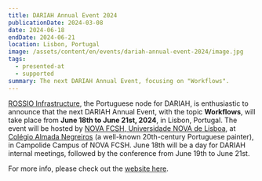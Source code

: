 ```yaml
---
title: DARIAH Annual Event 2024
publicationDate: 2024-03-08
date: 2024-06-18
endDate: 2024-06-21
location: Lisbon, Portugal
image: /assets/content/en/events/dariah-annual-event-2024/image.jpg
tags:
  - presented-at
  - supported
summary: The next DARIAH Annual Event, focusing on "Workflows".
---
```

[ROSSIO Infrastructure](https://rossio.pt), the Portuguese node for DARIAH, is enthusiastic to announce that the next DARIAH Annual Event, with the topic **Workflows**, will take place from **June 18th to June 21st, 2024**, in Lisbon, Portugal. The event will be hosted by [NOVA FCSH, Universidade NOVA de Lisboa](https://www.fcsh.unl.pt), at [Colégio Almada Negreiros](https://goo.gl/maps/dneUeiSsY9xs2FV79) (a well-known 20th-century Portuguese painter), in Campolide Campus of NOVA FCSH. June 18th will be a day for DARIAH internal meetings, followed by the conference from June 19th to June 21st.

For more info, please check out the [website here](https://annualevent.dariah.eu/).
